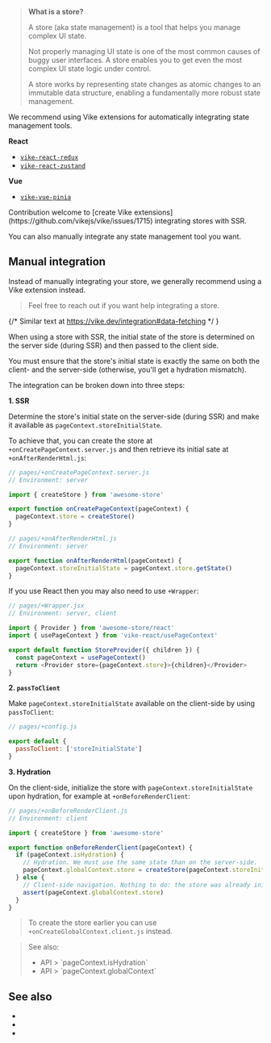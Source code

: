 
> **What is a store?**
>
> A store (aka state management) is a tool that helps you manage complex UI state.
>
> Not properly managing UI state is one of the most common causes of buggy user interfaces. A store enables you to get even the most complex UI state logic under control.
>
> A store works by representing state changes as atomic changes to an immutable data structure, enabling a fundamentally more robust state management.

We recommend using <Link href="/extensions">Vike extensions</Link> for automatically integrating state management tools.

**React**

- [`vike-react-redux`](https://github.com/vikejs/vike-react/tree/main/packages/vike-react-redux#readme)
- [`vike-react-zustand`](https://github.com/vikejs/vike-react/tree/main/packages/vike-react-zustand#readme)

**Vue**

- [`vike-vue-pinia`](https://github.com/vikejs/vike-vue/tree/main/packages/vike-vue-pinia#readme)

<Contribution>
Contribution welcome to [create Vike extensions](https://github.com/vikejs/vike/issues/1715) integrating stores with SSR.
</Contribution>

You can also manually integrate any state management tool you want.


## Manual integration

<Advanced>
  Instead of manually integrating your store, we generally recommend using a <Link href="/extensions">Vike extension</Link> instead.
</Advanced>

> <Link href="/faq#how-can-i-reach-out-for-help">Feel free to reach out</Link> if you want help integrating a store.

{/* Similar text at https://vike.dev/integration#data-fetching */ }

When using a store with SSR, the initial state of the store is determined on the server side (during SSR) and then passed to the client side.

You must ensure that the store's initial state is exactly the same on both the client- and the server-side (otherwise, you'll get a <Link href="/hydration-mismatch">hydration mismatch</Link>).

The integration can be broken down into three steps:

**1. SSR**

Determine the store's initial state on the server-side (during SSR) and <Link href="/pageContext#custom">make it available as `pageContext.storeInitialState`</Link>.

To achieve that, you can create the store at <Link href="/onCreatePageContext">`+onCreatePageContext.server.js`</Link>  and then retrieve its initial sate at <Link href="/onAfterRenderHtml">`+onAfterRenderHtml.js`</Link>:
```js
// pages/+onCreatePageContext.server.js
// Environment: server

import { createStore } from 'awesome-store'

export function onCreatePageContext(pageContext) {
  pageContext.store = createStore()
}
```
```js
// pages/+onAfterRenderHtml.js
// Environment: server

export function onAfterRenderHtml(pageContext) {
  pageContext.storeInitialState = pageContext.store.getState()
}
```
If you use React then you may also need to use <Link href="/Wrapper">`+Wrapper`</Link>:
```js
// pages/+Wrapper.jsx
// Environment: server, client

import { Provider } from 'awesome-store/react'
import { usePageContext } from 'vike-react/usePageContext'

export default function StoreProvider({ children }) {
  const pageContext = usePageContext()
  return <Provider store={pageContext.store}>{children}</Provider>
}
```

**2. `passToClient`**

Make `pageContext.storeInitialState` available on the client-side by using <Link href="/passToClient">`passToClient`</Link>:
 ```js
 // pages/+config.js

 export default {
   passToClient: ['storeInitialState']
 }
 ```

**3. Hydration**

On the client-side, initialize the store with `pageContext.storeInitialState` upon hydration, for example at <Link href="/onBeforeRenderClient">`+onBeforeRenderClient`</Link>:
```js
// pages/+onBeforeRenderClient.js
// Environment: client

import { createStore } from 'awesome-store'

export function onBeforeRenderClient(pageContext) {
  if (pageContext.isHydration) {
    // Hydration. We must use the same state than on the server-side.
    pageContext.globalContext.store = createStore(pageContext.storeInitialState)
  } else {
    // Client-side navigation. Nothing to do: the store was already initialized at hydration.
    assert(pageContext.globalContext.store)
  }
}
```

> To create the store earlier you can use <Link href="/onCreateGlobalContext">`+onCreateGlobalContext.client.js`</Link> instead.

> See also:
> - <Link href="/pageContext#isHydration">API > `pageContext.isHydration`</Link>
> - <Link href="/pageContext#globalContext">API > `pageContext.globalContext`</Link>


## See also

- <Link href="/redux" />
- <Link href="/pinia" />
- <Link href="/tools#stores" />
